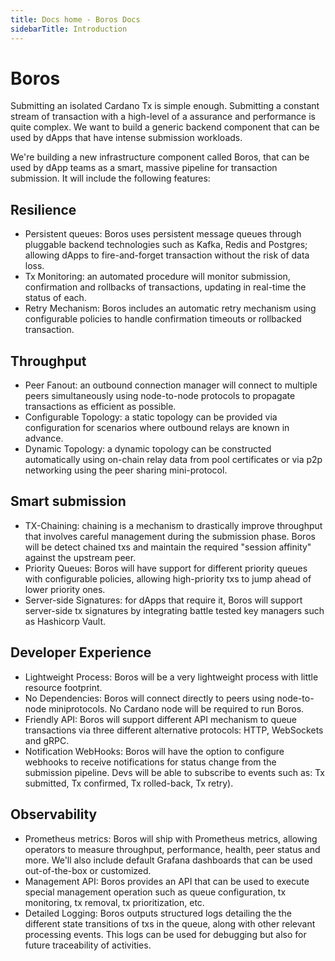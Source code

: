 ```yaml
---
title: Docs home - Boros Docs
sidebarTitle: Introduction
---
```


# Boros

Submitting an isolated Cardano Tx is simple enough. Submitting a constant stream of transaction with a high-level of a assurance and performance is quite complex. We want to build a generic backend component that can be used by dApps that have intense submission workloads.

We're building a new infrastructure component called Boros, that can be used by dApp teams as a smart, massive pipeline for transaction submission. It will include the following features:

## Resilience

- Persistent queues: Boros uses persistent message queues through pluggable backend technologies such as Kafka, Redis and Postgres; allowing dApps to fire-and-forget transaction without the risk of data loss.
- Tx Monitoring: an automated procedure will monitor submission, confirmation and rollbacks of transactions, updating in real-time the status of each.
- Retry Mechanism: Boros includes an automatic retry mechanism using configurable policies to handle confirmation timeouts or rollbacked transaction.

## Throughput

- Peer Fanout: an outbound connection manager will connect to multiple peers simultaneously using node-to-node protocols to propagate transactions as efficient as possible.
- Configurable Topology: a static topology can be provided via configuration for scenarios where outbound relays are known in advance.
- Dynamic Topology: a dynamic topology can be constructed automatically using on-chain relay data from pool certificates or via p2p networking using the peer sharing mini-protocol.

## Smart submission

- TX-Chaining: chaining is a mechanism to drastically improve throughput that involves careful management during the submission phase. Boros will be detect chained txs and maintain the required "session affinity" against the upstream peer.
- Priority Queues: Boros will have support for different priority queues with configurable policies, allowing high-priority txs to jump ahead of lower priority ones.
- Server-side Signatures: for dApps that require it, Boros will support server-side tx signatures by integrating battle tested key managers such as Hashicorp Vault.

## Developer Experience

- Lightweight Process: Boros will be a very lightweight process with little resource footprint.
- No Dependencies: Boros will connect directly to peers using node-to-node miniprotocols. No Cardano node will be required to run Boros.
- Friendly API: Boros will support different API mechanism to queue transactions via three different alternative protocols: HTTP, WebSockets and gRPC.
- Notification WebHooks: Boros will have the option to configure webhooks to receive notifications for status change from the submission pipeline. Devs will be able to subscribe to events such as: Tx submitted, Tx confirmed, Tx rolled-back, Tx retry).

## Observability

- Prometheus metrics: Boros will ship with Prometheus metrics, allowing operators to measure throughput, performance, health, peer status and more. We'll also include default  Grafana dashboards that can be used out-of-the-box or customized.
- Management API: Boros provides an API that can be used to execute special management operation such as queue configuration, tx monitoring, tx removal, tx prioritization, etc.
- Detailed Logging: Boros outputs structured logs detailing the the different state transitions of txs in the queue, along with other relevant processing events. This logs can be used for debugging but also for future traceability of activities.
